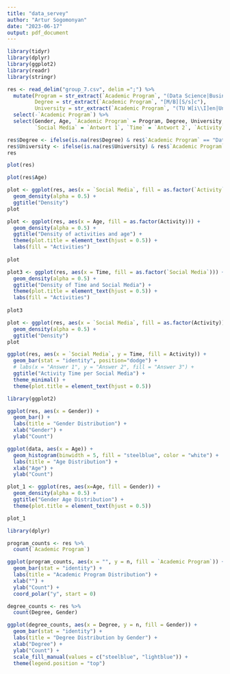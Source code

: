 ```yaml
---
title: "data_servey"
author: "Artur Sogomonyan"
date: "2023-06-17"
output: pdf_document
---
```


```r
library(tidyr)
library(dplyr)
library(ggplot2)
library(readr)
library(stringr)

res <- read_delim("group_7.csv", delim =";") %>%
  mutate(Program = str_extract(`Academic Program`, "(Data Science|Business Informatics|Statistic|Statistik und Wirtschaftsmathematik)"),
         Degree = str_extract(`Academic Program`, "[M/B][S/s]c"),
         University = str_extract(`Academic Program`, "(TU W[i\\I]en|University of Zagreb|Erasmus student)")) %>% 
  select(-`Academic Program`) %>% 
  select(Gender, Age, `Academic Program` = Program, Degree, University,
         `Social Media` = `Antwort 1`, `Time` = `Antwort 2`, `Activity` = `Antwort 3`)

res$Degree <- ifelse(is.na(res$Degree) & res$`Academic Program` == "Data Science", "MSc", res$Degree)
res$University <- ifelse(is.na(res$University) & res$`Academic Program` == "Data Science", "TU Wien", res$University)
res
```

```r
plot(res)
```
```r
plot(res$Age)
```
```r
plot <- ggplot(res, aes(x = `Social Media`, fill = as.factor(`Activity`))) +
  geom_density(alpha = 0.5) +
  ggtitle("Density")
plot
```

```r
plot <- ggplot(res, aes(x = Age, fill = as.factor(Activity))) +
  geom_density(alpha = 0.5) +
  ggtitle("Density of activities and age") +
  theme(plot.title = element_text(hjust = 0.5)) +
  labs(fill = "Activities")
  
plot
```

```r
plot3 <- ggplot(res, aes(x = Time, fill = as.factor(`Social Media`))) +
  geom_density(alpha = 0.5) +
  ggtitle("Density of Time and Social Media") +
  theme(plot.title = element_text(hjust = 0.5)) +
  labs(fill = "Activities")
  
plot3
```


```r
plot <- ggplot(res, aes(x = `Social Media`, fill = as.factor(Activity))) +
  geom_density(alpha = 0.5) +
  ggtitle("Density")
plot
```

```r
ggplot(res, aes(x = `Social Media`, y = Time, fill = Activity)) +
  geom_bar(stat = "identity", position="dodge") +
  # labs(x = "Answer 1", y = "Answer 2", fill = "Answer 3") +
  ggtitle("Activity Time per Social Media") +
  theme_minimal() +
  theme(plot.title = element_text(hjust = 0.5))
```


```r
library(ggplot2)

ggplot(res, aes(x = Gender)) +
  geom_bar() +
  labs(title = "Gender Distribution") +
  xlab("Gender") +
  ylab("Count")

```

```r
ggplot(data, aes(x = Age)) +
  geom_histogram(binwidth = 5, fill = "steelblue", color = "white") +
  labs(title = "Age Distribution") +
  xlab("Age") +
  ylab("Count")
```


```r
plot_1 <- ggplot(res, aes(x=Age, fill = Gender)) + 
  geom_density(alpha = 0.5) +
  ggtitle("Gender Age Distribution") +
  theme(plot.title = element_text(hjust = 0.5))

plot_1
```


```r
library(dplyr)

program_counts <- res %>%
  count(`Academic Program`)

ggplot(program_counts, aes(x = "", y = n, fill = `Academic Program`)) +
  geom_bar(stat = "identity") +
  labs(title = "Academic Program Distribution") +
  xlab("") +
  ylab("Count") +
  coord_polar("y", start = 0)

```

```r
degree_counts <- res %>%
  count(Degree, Gender)

ggplot(degree_counts, aes(x = Degree, y = n, fill = Gender)) +
  geom_bar(stat = "identity") +
  labs(title = "Degree Distribution by Gender") +
  xlab("Degree") +
  ylab("Count") +
  scale_fill_manual(values = c("steelblue", "lightblue")) +
  theme(legend.position = "top")
```



